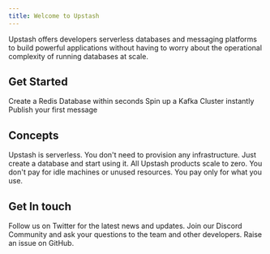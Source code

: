 ```yaml
---
title: Welcome to Upstash
---
```


Upstash offers developers serverless databases and messaging platforms to build powerful applications without having to worry about the operational complexity of running databases at scale.

## Get Started

<CardGroup cols={3}>
  <Card title="Serverless Redis" href="/redis/overall/getstarted">
    Create a Redis Database within seconds
  </Card>
  <Card title="Serverless Kafka" href="/kafka/overall/getstarted">
    Spin up a Kafka Cluster instantly
  </Card>
  <Card title="QStash" href="/qstash/overall/getstarted">
    Publish your first message
  </Card>
</CardGroup>

## Concepts

<CardGroup cols={2}>
  <Card title="Serverless" href="/concepts/serverless">
    Upstash is serverless. You don't need to provision any infrastructure. Just
    create a database and start using it.
  </Card>
  <Card title="Scaling to Zero" href="/concenpts/scale-to-zero">
    All Upstash products scale to zero. You don't pay for idle machines or
    unused resources. You pay only for what you use.
  </Card>
</CardGroup>

## Get In touch

<CardGroup cols={3}>
  <Card title="Twitter" icon="twitter" href="https://twitter.com/upstash">
    Follow us on Twitter for the latest news and updates.
  </Card>
  <Card title="Discord" icon="discord" href="https://upstash.com/discord">
    Join our Discord Community and ask your questions to the team and other
    developers.
  </Card>
  <Card
    title="GitHub"
    icon="github"
    href="https://github.com/upstash/issues/issues/new"
  >
    Raise an issue on GitHub.
  </Card>
</CardGroup>
